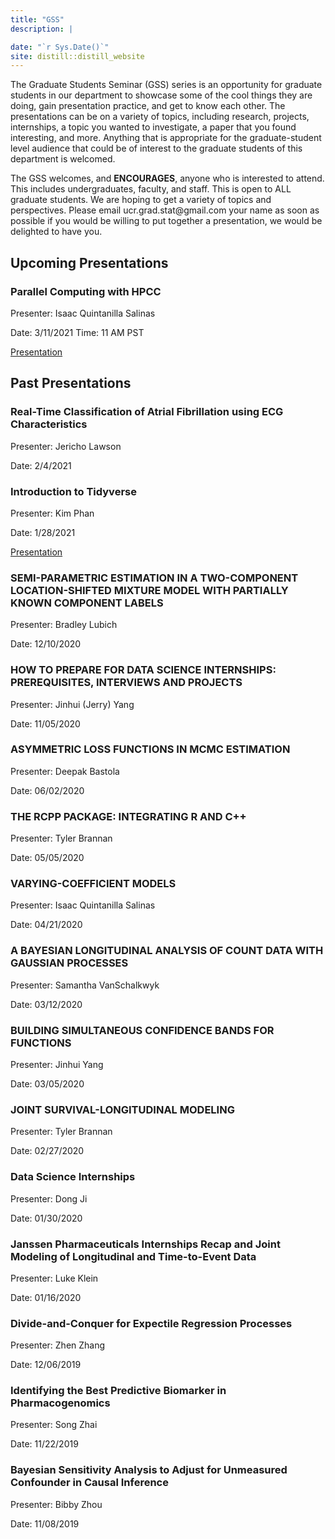 ```yaml
---
title: "GSS"
description: |

date: "`r Sys.Date()`"
site: distill::distill_website
---
```


The Graduate Students Seminar (GSS) series is an opportunity for graduate students in our department to showcase some of the cool things they are doing, gain presentation practice, and get to know each other. The presentations can be on a variety of topics, including research, projects, internships, a topic you wanted to investigate, a paper that you found interesting, and more. Anything that is appropriate for the graduate-student level audience that could be of interest to the graduate students of this department is welcomed.

The GSS welcomes, and **ENCOURAGES**, anyone who is interested to attend. This includes undergraduates, faculty, and staff. This is open to ALL graduate students. We are hoping to get a variety of topics and perspectives. Please email ucr.grad.stat@gmail.com your name as soon as possible if you would be willing to put together a presentation, we would be delighted to have you.

## Upcoming Presentations

### Parallel Computing with HPCC

Presenter: Isaac Quintanilla Salinas

Date: 3/11/2021
Time: 11 AM PST

[Presentation](presentations/hpcc_3-11.html)

## Past Presentations

### Real-Time Classification of Atrial Fibrillation using ECG Characteristics

Presenter: Jericho Lawson

Date: 2/4/2021

### Introduction to Tidyverse

Presenter: Kim Phan

Date: 1/28/2021

[Presentation](PDFS/GSS Presentation_ About Tidyverse.pdf)

### SEMI-PARAMETRIC ESTIMATION IN A TWO-COMPONENT LOCATION-SHIFTED MIXTURE MODEL WITH PARTIALLY KNOWN COMPONENT LABELS
Presenter: Bradley Lubich

Date: 12/10/2020

### HOW TO PREPARE FOR DATA SCIENCE INTERNSHIPS: PREREQUISITES, INTERVIEWS AND PROJECTS
Presenter: Jinhui (Jerry) Yang

Date: 11/05/2020

### ASYMMETRIC LOSS FUNCTIONS IN MCMC ESTIMATION
Presenter: Deepak Bastola

Date: 06/02/2020

### THE RCPP PACKAGE: INTEGRATING R AND C++
Presenter: Tyler Brannan

Date: 05/05/2020

### VARYING-COEFFICIENT MODELS
Presenter: Isaac Quintanilla Salinas

Date: 04/21/2020

### A BAYESIAN LONGITUDINAL ANALYSIS OF COUNT DATA WITH GAUSSIAN PROCESSES
Presenter: Samantha VanSchalkwyk

Date: 03/12/2020

### BUILDING SIMULTANEOUS CONFIDENCE BANDS FOR FUNCTIONS
Presenter: Jinhui Yang

Date: 03/05/2020

### JOINT SURVIVAL-LONGITUDINAL MODELING
Presenter: Tyler Brannan

Date: 02/27/2020

### Data Science Internships
Presenter: Dong Ji

Date: 01/30/2020

### Janssen Pharmaceuticals Internships Recap and Joint Modeling of Longitudinal and Time-to-Event Data
Presenter: Luke Klein

Date: 01/16/2020

### Divide-and-Conquer for Expectile Regression Processes
Presenter: Zhen Zhang

Date: 12/06/2019

### Identifying the Best Predictive Biomarker in Pharmacogenomics
Presenter: Song Zhai

Date: 11/22/2019

### Bayesian Sensitivity Analysis to Adjust for Unmeasured Confounder in Causal Inference
Presenter: Bibby Zhou

Date: 11/08/2019